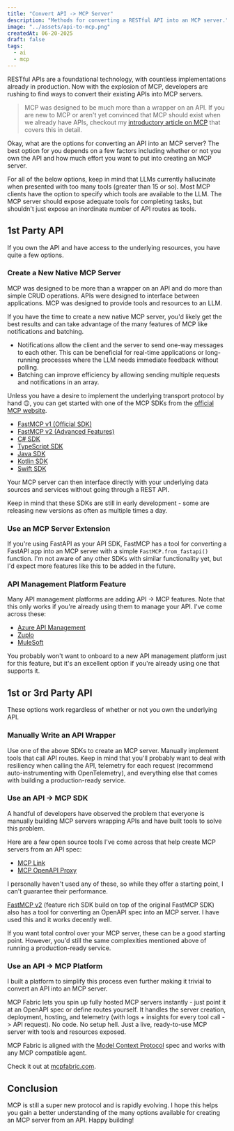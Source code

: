 ```yaml
---
title: "Convert API -> MCP Server"
description: "Methods for converting a RESTful API into an MCP server."
image: "../assets/api-to-mcp.png"
createdAt: 06-20-2025
draft: false
tags:
  - ai
  - mcp
---
```


RESTful APIs are a foundational technology, with countless implementations already in production. Now with the explosion of MCP, developers are rushing to find ways to convert their existing APIs into MCP servers.

> MCP was designed to be much more than a wrapper on an API. If you are new to MCP or aren't yet convinced that MCP should exist when we already have APIs, checkout my [introductory article on MCP](/posts/what-is-mcp) that covers this in detail.

Okay, what are the options for converting an API into an MCP server? The best option for you depends on a few factors including whether or not you own the API and how much effort you want to put into creating an MCP server.

For all of the below options, keep in mind that LLMs currently hallucinate when presented with too many tools (greater than 15 or so). Most MCP clients have the option to specify which tools are available to the LLM. The MCP server should expose adequate tools for completing tasks, but shouldn't just expose an inordinate number of API routes as tools.

## 1st Party API

If you own the API and have access to the underlying resources, you have quite a few options.

### Create a New Native MCP Server

MCP was designed to be more than a wrapper on an API and do more than simple CRUD operations. APIs were designed to interface between applications. MCP was designed to provide tools and resources to an LLM.

If you have the time to create a new native MCP server, you'd likely get the best results and can take advantage of the many features of MCP like notifications and batching.

- Notifications allow the client and the server to send one-way messages to each other. This can be beneficial for real-time applications or long-running processes where the LLM needs immediate feedback without polling.
- Batching can improve efficiency by allowing sending multiple requests and notifications in an array.

Unless you have a desire to implement the underlying transport protocol by hand 🙃, you can get started with one of the MCP SDKs from the [official MCP website](https://modelcontextprotocol.io/introduction).

- [FastMCP v1 (Official SDK)](https://github.com/modelcontextprotocol/fastmcp)
- [FastMCP v2 (Advanced Features)](https://github.com/jlowin/fastmcp)
- [C# SDK](https://github.com/modelcontextprotocol/csharp-sdk)
- [TypeScript SDK](https://github.com/modelcontextprotocol/typescript-sdk)
- [Java SDK](https://github.com/modelcontextprotocol/java-sdk)
- [Kotlin SDK](https://github.com/modelcontextprotocol/kotlin-sdk)
- [Swift SDK](https://github.com/modelcontextprotocol/swift-sdk)

Your MCP server can then interface directly with your underlying data sources and services without going through a REST API.

Keep in mind that these SDKs are still in early development - some are releasing new versions as often as multiple times a day.

### Use an MCP Server Extension

If you're using FastAPI as your API SDK, FastMCP has a tool for converting a FastAPI app into an MCP server with a simple `FastMCP.from_fastapi()` function. I'm not aware of any other SDKs with similar functionality yet, but I'd expect more features like this to be added in the future.

### API Management Platform Feature

Many API management platforms are adding API -> MCP features. Note that this only works if you're already using them to manage your API. I've come across these:

- [Azure API Management](https://learn.microsoft.com/en-us/azure/api-management/export-rest-mcp-server)
- [Zuplo](https://zuplo.com/blog/2025/06/10/introducing-remote-mcp-servers)
- [MuleSoft](https://www.mulesoft.com/platform/ai/model-context-protocol)

You probably won't want to onboard to a new API management platform just for this feature, but it's an excellent option if you're already using one that supports it.

## 1st or 3rd Party API

These options work regardless of whether or not you own the underlying API.

### Manually Write an API Wrapper

Use one of the above SDKs to create an MCP server. Manually implement tools that call API routes. Keep in mind that you'll probably want to deal with resiliency when calling the API, telemetry for each request (recommend auto-instrumenting with OpenTelemetry), and everything else that comes with building a production-ready service.

### Use an API -> MCP SDK

A handful of developers have observed the problem that everyone is manually building MCP servers wrapping APIs and have built tools to solve this problem.

Here are a few open source tools I've come across that help create MCP servers from an API spec:

- [MCP Link](https://github.com/automation-ai-labs/mcp-link)
- [MCP OpenAPI Proxy](https://github.com/matthewhand/mcp-openapi-proxy)

I personally haven't used any of these, so while they offer a starting point, I can't guarantee their performance.

[FastMCP v2](https://github.com/jlowin/fastmcp) (feature rich SDK build on top of the original FastMCP SDK) also has a tool for converting an OpenAPI spec into an MCP server. I have used this and it works decently well.

If you want total control over your MCP server, these can be a good starting point. However, you'd still the same complexities mentioned above of running a production-ready service.

### Use an API -> MCP Platform

I built a platform to simplify this process even further making it trivial to convert an API into an MCP server.

MCP Fabric lets you spin up fully hosted MCP servers instantly - just point it at an OpenAPI spec or define routes yourself. It handles the server creation, deployment, hosting, and telemetry (with logs + insights for every tool call -> API request). No code. No setup hell. Just a live, ready-to-use MCP server with tools and resources exposed.

MCP Fabric is aligned with the [Model Context Protocol](https://modelcontextprotocol.io/) spec and works with any MCP compatible agent.

Check it out at <a href="https://mcpfabric.com?utm_source=trevorloula&utm_medium=website&utm_campaign=mcp-fabric&utm_content=api-to-mcp" target="_blank" rel="noopener">mcpfabric.com</a>.

## Conclusion

MCP is still a super new protocol and is rapidly evolving. I hope this helps you gain a better understanding of the many options available for creating an MCP server from an API. Happy building!
